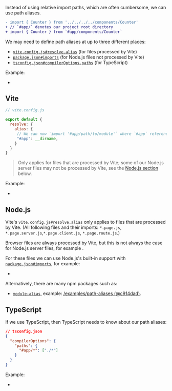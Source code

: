 
Instead of using relative import paths,
which are often cumbersome,
we can use path aliases.

```diff
- import { Counter } from '../../../../components/Counter'
+ // `#app/` denotes our project root directory
+ import { Counter } from `#app/components/Counter`
```

We may need to define path aliases at up to three different places:
 - [`vite.config.js#resolve.alias`](https://vitejs.dev/config/#resolve-alias) (for files processed by Vite)
 - [`package.json#imports`](https://nodejs.org/api/packages.html#subpath-patterns) (for Node.js files not processed by Vite)
 - [`tsconfig.json#compilerOptions.paths`](https://www.typescriptlang.org/tsconfig#paths) (for TypeScript)

Example:
 - <RepoLink path='/examples/path-aliases' />

## Vite

```js
// vite.config.js

export default {
  resolve: {
    alias: {
     // We can now `import '#app/path/to/module'` where `#app` references the project root
     "#app": __dirname,
    }
  }
}
```

> Only applies for files that are processed by Vite;
> some of our Node.js server files may not be processed by Vite,
> see the [Node.js section](#node-js) below.

Example:
 - <RepoLink path='/examples/path-aliases/vite.config.ts' />

## Node.js

Vite's `vite.config.js#resolve.alias` only applies to files that are processed by Vite.
(All following files and their imports: `*.page.js`, `*.page.server.js`,`*.page.client.js`, `*.page.route.js`.)

Browser files are always processed by Vite,
but this is not always the case for Node.js server files,
for example <RepoLink path="/boilerplates/boilerplate-react/server/index.js" text="such Express.js server code"/>.

For these files we can use Node.js's built-in support with [`package.json#imports`](https://nodejs.org/api/packages.html#packages_subpath_patterns), for example:
 - <RepoLink path='/examples/path-aliases/package.json' />

Alternatively, there are many npm packages such as:
 - [`module-alias`](https://github.com/ilearnio/module-alias), example: [/examples/path-aliases (@c914dad)](https://github.com/brillout/vite-plugin-ssr/tree/c914dade5f0809ff330478c3531928055abdadef/examples/path-aliases).

## TypeScript

If we use TypeScript, then TypeScript needs to know about our path aliases:

```json
// tsconfig.json
{
  "compilerOptions": {
    "paths": {
      "#app/*": ["./*"]
    }
  }
}
```

Example:
 - <RepoLink path='/examples/path-aliases/tsconfig.json' />

